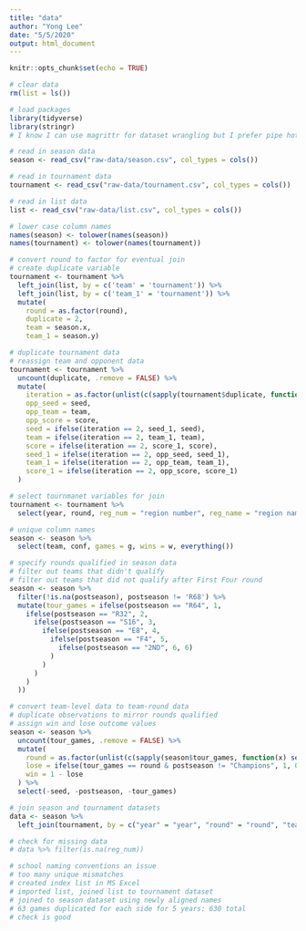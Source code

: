 ```yaml
---
title: "data"
author: "Yong Lee"
date: "5/5/2020"
output: html_document
---
```


```r
knitr::opts_chunk$set(echo = TRUE)

# clear data
rm(list = ls())

# load packages
library(tidyverse)
library(stringr)
# I know I can use magrittr for dataset wrangling but I prefer pipe hotkey

# read in season data
season <- read_csv("raw-data/season.csv", col_types = cols())

# read in tournament data
tournament <- read_csv("raw-data/tournament.csv", col_types = cols())

# read in list data
list <- read_csv("raw-data/list.csv", col_types = cols())
```

```r
# lower case column names
names(season) <- tolower(names(season))
names(tournament) <- tolower(names(tournament))

# convert round to factor for eventual join
# create duplicate variable
tournament <- tournament %>%
  left_join(list, by = c('team' = 'tournament')) %>% 
  left_join(list, by = c('team_1' = 'tournament')) %>% 
  mutate(
    round = as.factor(round),
    duplicate = 2,
    team = season.x,
    team_1 = season.y)

# duplicate tournament data
# reassign team and opponent data
tournament <- tournament %>%
  uncount(duplicate, .remove = FALSE) %>%
  mutate(
    iteration = as.factor(unlist(c(sapply(tournament$duplicate, function(x) seq(1, x))))),
    opp_seed = seed,
    opp_team = team,
    opp_score = score,
    seed = ifelse(iteration == 2, seed_1, seed),
    team = ifelse(iteration == 2, team_1, team),
    score = ifelse(iteration == 2, score_1, score),
    seed_1 = ifelse(iteration == 2, opp_seed, seed_1),
    team_1 = ifelse(iteration == 2, opp_team, team_1),
    score_1 = ifelse(iteration == 2, opp_score, score_1)
  )

# select tournmanet variables for join
tournament <- tournament %>%
  select(year, round, reg_num = "region number", reg_name = "region name", seed:team, seed_opp = seed_1, team_opp = team_1, score_opp = score_1)

# unique column names
season <- season %>%
  select(team, conf, games = g, wins = w, everything())

# specify rounds qualified in season data
# filter out teams that didn't qualify
# filter out teams that did not qualify after First Four round
season <- season %>%
  filter(!is.na(postseason), postseason != 'R68') %>% 
  mutate(tour_games = ifelse(postseason == "R64", 1,
    ifelse(postseason == "R32", 2,
      ifelse(postseason == "S16", 3,
        ifelse(postseason == "E8", 4,
          ifelse(postseason == "F4", 5,
            ifelse(postseason == "2ND", 6, 6)
          )
        )
      )
    )
  )) 

# convert team-level data to team-round data
# duplicate observations to mirror rounds qualified
# assign win and lose outcome values
season <- season %>%
  uncount(tour_games, .remove = FALSE) %>%
  mutate(
    round = as.factor(unlist(c(sapply(season$tour_games, function(x) seq(1, x))))),
    lose = ifelse(tour_games == round & postseason != "Champions", 1, 0),
    win = 1 - lose
  ) %>%
  select(-seed, -postseason, -tour_games)

# join season and tournament datasets
data <- season %>%
  left_join(tournament, by = c("year" = "year", "round" = "round", "team" = "team"))

# check for missing data
# data %>% filter(is.na(reg_num))

# school naming conventions an issue
# too many unique mismatches
# created index list in MS Excel
# imported list, joined list to tournament dataset
# joined to season dataset using newly aligned names
# 63 games duplicated for each side for 5 years: 630 total
# check is good
```
